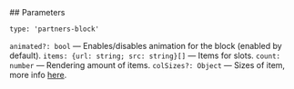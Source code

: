 

<Meta of={PartnersStories} />
<StoryTemplate>
## Parameters

`type: 'partners-block'`

`animated?: bool` — Enables/disables animation for the block (enabled by default).
`items: {url: string; src: string}[]` — Items for slots.
`count: number` — Rendering amount of items.
`colSizes?: Object` — Sizes of item, more info [here](?path=/docs/documentation-types--docs#colsizes).


</StoryTemplate>
